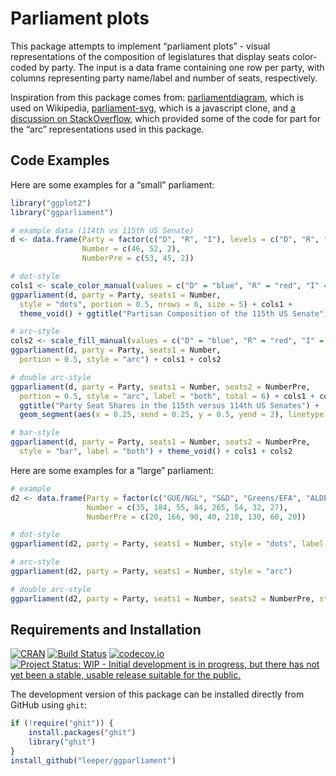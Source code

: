 # Parliament plots

This package attempts to implement "parliament plots" - visual representations of the composition of legislatures that display seats color-coded by party. The input is a data frame containing one row per party, with columns representing party name/label and number of seats, respectively.

Inspiration from this package comes from: [parliamentdiagram](https://github.com/slashme/parliamentdiagram), which is used on Wikipedia, [parliament-svg](https://github.com/juliuste/parliament-svg), which is a javascript clone, and [a discussion on StackOverflow](http://stackoverflow.com/questions/42729174/creating-a-half-donut-or-parliamentary-seating-chart), which provided some of the code for part for the "arc" representations used in this package.

## Code Examples

Here are some examples for a "small" parliament:

```r
library("ggplot2")
library("ggparliament")

# example data (114th vs 115th US Senate)
d <- data.frame(Party = factor(c("D", "R", "I"), levels = c("D", "R", "I")),
                Number = c(46, 52, 2),
                NumberPre = c(53, 45, 2))

# dot-style
cols1 <- scale_color_manual(values = c("D" = "blue", "R" = "red", "I" = "gray40"))
ggparliament(d, party = Party, seats1 = Number, 
  style = "dots", portion = 0.5, nrows = 6, size = 5) + cols1 + 
  theme_void() + ggtitle("Partisan Composition of the 115th US Senate")

# arc-style
cols2 <- scale_fill_manual(values = c("D" = "blue", "R" = "red", "I" = "gray40"))
ggparliament(d, party = Party, seats1 = Number, 
  portion = 0.5, style = "arc") + cols1 + cols2

# double arc-style
ggparliament(d, party = Party, seats1 = Number, seats2 = NumberPre, 
  portion = 0.5, style = "arc", label = "both", total = 6) + cols1 + cols2 + 
  ggtitle("Party Seat Shares in the 115th versus 114th US Senates") +
  geom_segment(aes(x = 0.25, xend = 0.25, y = 0.5, yend = 2), linetype = "dashed")

# bar-style
ggparliament(d, party = Party, seats1 = Number, seats2 = NumberPre, 
  style = "bar", label = "both") + theme_void() + cols1 + cols2
```



Here are some examples for a "large" parliament:

```r
# example
d2 <- data.frame(Party = factor(c("GUE/NGL", "S&D", "Greens/EFA", "ALDE", "EPP", "ECR", "EFD", "NA")),
                 Number = c(35, 184, 55, 84, 265, 54, 32, 27),
                 NumberPre = c(20, 166, 90, 40, 210, 130, 60, 20))

# dot-style
ggparliament(d2, party = Party, seats1 = Number, style = "dots", label = "seats", nrows = 15, total = 6)

# arc-style
ggparliament(d2, party = Party, seats1 = Number, style = "arc")

# double arc-style
ggparliament(d2, party = Party, seats1 = Number, seats2 = NumberPre, style = "arc", label = "seats")
```

## Requirements and Installation

[![CRAN](http://www.r-pkg.org/badges/version/ggparliament)](https://cran.r-project.org/package=ggparliament)
[![Build Status](https://travis-ci.org/leeper/ggparliament.svg?branch=master)](https://travis-ci.org/leeper/ggparliament)
[![codecov.io](http://codecov.io/github/leeper/ggparliament/coverage.svg?branch=master)](http://codecov.io/github/leeper/ggparliament?branch=master)
[![Project Status: WIP - Initial development is in progress, but there has not yet been a stable, usable release suitable for the public.](http://www.repostatus.org/badges/latest/wip.svg)](http://www.repostatus.org/#wip)

The development version of this package can be installed directly from GitHub using `ghit`:

```R
if (!require("ghit")) {
    install.packages("ghit")
    library("ghit")
}
install_github("leeper/ggparliament")
```

